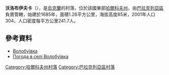 {{coord|49|19|49|N|36|51|46|E|scale:100000_region:UA|display=title}}

'''沃洛布伊夫卡'''（{{lang-uk|Волобуївка}}），是[[烏克蘭|烏克蘭]]的村落，位於該國東部[[哈爾科夫州|哈爾科夫州]]，由[[巴拉克列亞區|巴拉克列亞區]]負責管轄，始建於1685年，面積1.26平方公里，海拔高度85米，2001年人口304，人口密度每平方公里241.7人。

==參考資料==
* [http://gska2.rada.gov.ua/pls/z7502/A005?rdat1=09.01.2009&rf7571=32111 Волобуївка]{{dead link|date=2018年3月 |bot=InternetArchiveBot |fix-attempted=yes }}
* [http://weather.in.ua/ua/har'kovskaja/4396 Погода в селі Волобуївка] {{Wayback|url=http://weather.in.ua/ua/har%27kovskaja/4396 |date=20160323024214 }}

{{DEFAULTSORT:Волобуївка}}
[[Category:哈爾科夫州村落|Category:哈爾科夫州村落]]
[[Category:巴拉克列亞區村落|Category:巴拉克列亞區村落]]


{{Kharkiv-geo-stub}}